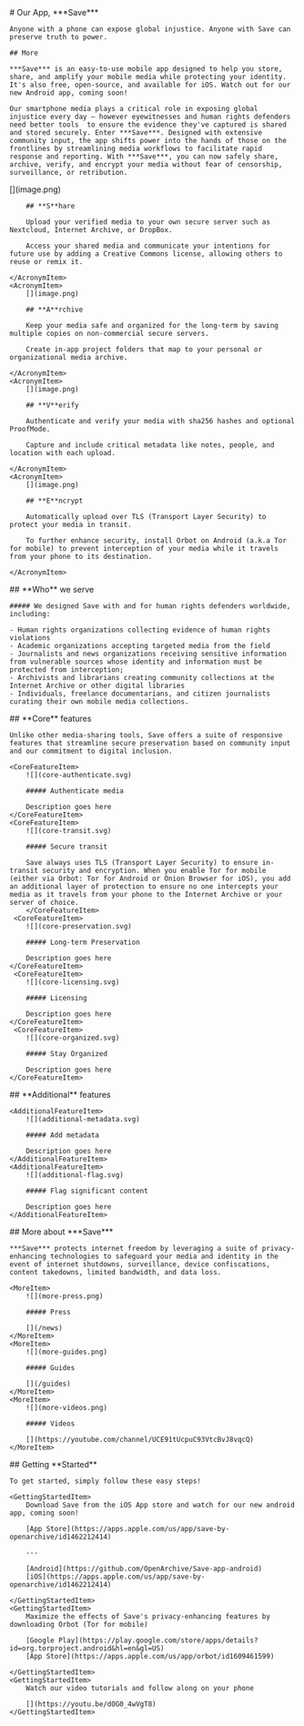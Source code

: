 
<HeaderSection>
    # Our App, ***Save***

    Anyone with a phone can expose global injustice. Anyone with Save can preserve truth to power.

    ## More

    ***Save*** is an easy-to-use mobile app designed to help you store, share, and amplify your mobile media while protecting your identity. It's also free, open-source, and available for iOS. Watch out for our new Android app, coming soon!

    Our smartphone media plays a critical role in exposing global injustice every day — however eyewitnesses and human rights defenders need better tools  to ensure the evidence they've captured is shared and stored securely. Enter ***Save***. Designed with extensive community input, the app shifts power into the hands of those on the frontlines by streamlining media workflows to facilitate rapid response and reporting. With ***Save***, you can now safely share, archive, verify, and encrypt your media without fear of censorship, surveillance, or retribution.

</HeaderSection>
<AcronymSection>
    <AcronymItem>
        [](image.png)

        ## **S**hare

        Upload your verified media to your own secure server such as Nextcloud, Internet Archive, or DropBox.

        Access your shared media and communicate your intentions for future use by adding a Creative Commons license, allowing others to reuse or remix it.

    </AcronymItem>
    <AcronymItem>
        [](image.png)

        ## **A**rchive

        Keep your media safe and organized for the long-term by saving multiple copies on non-commercial secure servers.

        Create in-app project folders that map to your personal or organizational media archive.

    </AcronymItem>
    <AcronymItem>
        [](image.png)

        ## **V**erify

        Authenticate and verify your media with sha256 hashes and optional ProofMode.

        Capture and include critical metadata like notes, people, and location with each upload.

    </AcronymItem>
    <AcronymItem>
        [](image.png)

        ## **E**ncrypt

        Automatically upload over TLS (Transport Layer Security) to protect your media in transit.

        To further enhance security, install Orbot on Android (a.k.a Tor for mobile) to prevent interception of your media while it travels from your phone to its destination.

    </AcronymItem>

</AcronymSection>
<ServeSection>
    ## **Who** we serve

    ##### We designed Save with and for human rights defenders worldwide, including:

    - Human rights organizations collecting evidence of human rights violations
    - Academic organizations accepting targeted media from the field
    - Journalists and news organizations receiving sensitive information from vulnerable sources whose identity and information must be protected from interception;
    - Archivists and librarians creating community collections at the Internet Archive or other digital libraries
    - Individuals, freelance documentarians, and citizen journalists curating their own mobile media collections.

</ServeSection>
<CoreFeaturesSection>
    ## **Core** features

    Unlike other media-sharing tools, Save offers a suite of responsive features that streamline secure preservation based on community input and our commitment to digital inclusion.

    <CoreFeatureItem>
        ![](core-authenticate.svg)

        ##### Authenticate media

        Description goes here
    </CoreFeatureItem>
    <CoreFeatureItem>
        ![](core-transit.svg)

        ##### Secure transit

        Save always uses TLS (Transport Layer Security) to ensure in-transit security and encryption. When you enable Tor for mobile (either via Orbot: Tor for Android or Onion Browser for iOS), you add an additional layer of protection to ensure no one intercepts your media as it travels from your phone to the Internet Archive or your server of choice.
        </CoreFeatureItem>
     <CoreFeatureItem>
        ![](core-preservation.svg)

        ##### Long-term Preservation

        Description goes here
    </CoreFeatureItem>
     <CoreFeatureItem>
        ![](core-licensing.svg)

        ##### Licensing

        Description goes here
    </CoreFeatureItem>
     <CoreFeatureItem>
        ![](core-organized.svg)

        ##### Stay Organized

        Description goes here
    </CoreFeatureItem>

</CoreFeaturesSection>
<AdditionalFeaturesSection>
    ## **Additional** features

    <AdditionalFeatureItem>
        ![](additional-metadata.svg)

        ##### Add metadata

        Description goes here
    </AdditionalFeatureItem>
    <AdditionalFeatureItem>
        ![](additional-flag.svg)

        ##### Flag significant content

        Description goes here
    </AdditionalFeatureItem>

</AdditionalFeaturesSection>

<MoreSection>
    ## More about ***Save***

    ***Save*** protects internet freedom by leveraging a suite of privacy-enhancing technologies to safeguard your media and identity in the event of internet shutdowns, surveillance, device confiscations, content takedowns, limited bandwidth, and data loss.

    <MoreItem>
        ![](more-press.png)

        ##### Press

        [](/news)
    </MoreItem>
    <MoreItem>
        ![](more-guides.png)

        ##### Guides

        [](/guides)
    </MoreItem>
    <MoreItem>
        ![](more-videos.png)

        ##### Videos

        [](https://youtube.com/channel/UCE91tUcpuC93VtcBvJ8vqcQ)
    </MoreItem>

</MoreSection>
<GettingStartedSection>
    ## Getting **Started**

    To get started, simply follow these easy steps!

    <GettingStartedItem>
        Download Save from the iOS App store and watch for our new android app, coming soon!

        [App Store](https://apps.apple.com/us/app/save-by-openarchive/id1462212414)

        ---

        [Android](https://github.com/OpenArchive/Save-app-android)
        [iOS](https://apps.apple.com/us/app/save-by-openarchive/id1462212414)

    </GettingStartedItem>
    <GettingStartedItem>
        Maximize the effects of Save's privacy-enhancing features by downloading Orbot (Tor for mobile)

        [Google Play](https://play.google.com/store/apps/details?id=org.torproject.android&hl=en&gl=US)
        [App Store](https://apps.apple.com/us/app/orbot/id1609461599)

    </GettingStartedItem>
    <GettingStartedItem>
        Watch our video tutorials and follow along on your phone

        [](https://youtu.be/dOG0_4wVgT8)
    </GettingStartedItem>

</GettingStartedSection>
